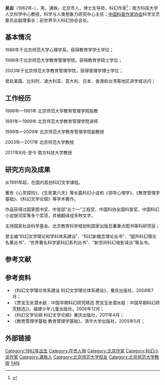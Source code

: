 '''吴岩'''（1962年-），男，满族，北京市人，博士生导师，科幻作家<ref>{{cite web|url=http://www.chinawriter.com.cn/2011/2011-11-10/105662.html|title=吴岩|publisher=中国作家网|accessdate=2012-03-16|archive-date=2018-07-25|archive-url=https://web.archive.org/web/20180725034748/http://www.chinawriter.com.cn/2011/2011-11-10/105662.html|dead-url=no}}</ref>；南方科技大学人文科学中心教授，科学与人类想象力研究中心主任；[[中国科普作家协会|中国科普作家协会]]科学文艺委员会副理事长；前世界华人科幻协会会长。

== 基本情况 ==

1986年于北京师范大学心理学系，获得教育学学士学位；

1998年于北京师范大学教育管理学院，获得教育学硕士学位；

2003年于北京师范大学教育管理学院，获得管理学博士学位；

曾赴美国、比利时、澳大利亚、意大利、日本、香港和台湾等地区讲学或访问；

== 工作经历 ==

1986年—1991年 北京师范大学教育管理学院助教

1991年—1999年 北京师范大学教育管理学院讲师

1999年—2009年 北京师范大学教育管理学院副教授

2003年—2017年 北京师范大学教授

2017年8月-至今 南方科技大学教授

== 研究方向及成果 ==

从1991年起，在国内首创科幻文学课程。

著有《心灵探险》、《生死第六天》等长篇科幻小说和《领导心理学》、《教育管理学基础》、《科幻文学论纲》等学术著作。

作品获得过国家图书奖、中宣部“五个一”工程奖、中国科协全国科普奖、中国科幻小说银河奖等多个奖项，并被翻译成多种文字。

主持国家社会科学基金、北京教育科学规划和国家出版总署重点图书等科研项目；

曾主编“科幻文学理论和学科体系建设”、“科幻新概念理论丛书”、“国外科幻理论名著丛书”、“世界著名科学家科幻系列丛书”、“新空间科幻电影译丛”等丛书。

== 参考文献 ==
{{Reflist}}

== 参考资料 ==
*《科幻文学理论体系建设 科幻文学理论体系建设》，重庆出版社，2008年7月；
*《贾宝玉坐潜水艇：中国早期科幻研究精选 贾宝玉坐潜水艇：中国早期科幻研究精选]》，福建少年儿童出版社，2006年12月；
*《科幻文学论纲 科幻文学论纲》重庆出版社，2011年4月；
*《教育管理学基础 教育管理学基础》，清华大学出版社，2005年5月；

== 外部链接 ==
{{DEFAULTSORT:WU}}
[[Category:1962年出生|Category:1962年出生]]
[[Category:在世人物|Category:在世人物]]
[[Category:北京作家|Category:北京作家]]
[[Category:科幻小说作家|Category:科幻小说作家]]
[[Category:满族人|Category:满族人]]
[[Category:北京师范大学校友|Category:北京师范大学校友]]
[[Category:北京师范大学教授|Category:北京师范大学教授]]
[[Category:吴姓|YAN]]